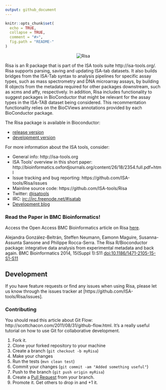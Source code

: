```yaml
---
output: github_document
---
```

<!-- README.md is generated from README.Rmd. Please edit that file -->
```r
knitr::opts_chunk$set(
  echo = TRUE,
  collapse = TRUE,
  comment = "#>",
  fig.path = "README-"
)
```
<p align="center">
<img src="http://isatab.sourceforge.net/assets/img/tools/tools-table-images/risatab.png" align="center" alt="Risa"/>
</p>

Risa is an R package that is part of the ISA tools suite http://isa-tools.org/. Risa supports parsing, saving and updating ISA-tab datasets. It also builds bridges from the ISA-Tab syntax to analysis pipelines for specific assay types, such as mass spectrometry and DNA microarray assays, by building R objects from the metadata required for other packages downstream, such as xcms and affy, respectively. In addition, Risa includes functionality to suggest packages in BioConductor that might be relevant for the assay types in the ISA-TAB dataset being considered. This recommentation functionality relies on the BioCViews annotations provided by each BioConductor package.

The Risa package is available in Bioconductor:

- [release version](http://www.bioconductor.org/packages/release/bioc/html/Risa.html)
- [development version](http://www.bioconductor.org/packages/devel/bioc/html/Risa.html)

For more information about the ISA tools, consider: 

- General info: http://isa-tools.org
- ISA Tools' overview in this short paper: http://bioinformatics.oxfordjournals.org/content/26/18/2354.full.pdf+html
- Issue tracking and bug reporting: https://github.com/ISA-tools/Risa/issues
- Mainline source code: https://github.com/ISA-tools/Risa
- Twitter: [\@isatools](http://twitter.com/isatools)
- IRC: [irc://irc.freenode.net/#isatab](irc://irc.freenode.net/#isatab)
- [Development blog](http://isatools.wordpress.com) 

### Read the Paper in BMC Bioinformatics!
Access the Open Access BMC Bioinformatics article on Risa [here](http://www.biomedcentral.com/1471-2105/15/S1/S11).

Alejandra González-Beltrán, Steffen Neumann, Eamonn Maguire, Susanna-Assunta Sansone and Philippe Rocca-Serra. The Risa R/Bioconductor package: integrative data analysis from experimental metadata and back again. BMC Bioinformatics 2014, 15(Suppl 1):S11 [doi:10.1186/1471-2105-15-S1-S11](http://dx.doi.org/10.1186/1471-2105-15-S1-S11)

## Development
If you have feature requests or find any issues when using Risa, please let us know through the issues tracker at [https://github.com/ISA-tools/Risa/issues]. 

### Contributing
You should read this article about Git Flow: http://scottchacon.com/2011/08/31/github-flow.html. It's a really useful tutorial on how to use Git for collaborative development.

1. Fork it.
2. Clone your forked repository to your machine
3. Create a branch (`git checkout -b myRisa`)
4. Make your changes
5. Run the tests (`mvn clean test`)
6. Commit your changes (`git commit -am "Added something useful"`)
7. Push to the branch (`git push origin myRisa`)
8. Create a [Pull Request](http://help.github.com/pull-requests/) from your branch.
9. Promote it. Get others to drop in and +1 it.